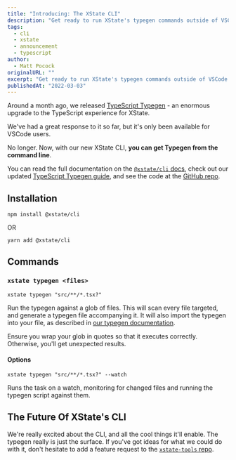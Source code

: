```yaml
---
title: "Introducing: The XState CLI"
description: "Get ready to run XState's typegen commands outside of VSCode in our all-new CLI."
tags:
  - cli
  - xstate
  - announcement
  - typescript
author:
  - Matt Pocock
originalURL: ""
excerpt: "Get ready to run XState's typegen commands outside of VSCode in our all-new CLI."
publishedAt: "2022-03-03"
---
```


Around a month ago, we released [TypeScript Typegen](/blog/introducing-typescript-typegen-for-xstate) - an enormous upgrade to the TypeScript experience for XState.

We've had a great response to it so far, but it's only been available for VSCode users.

No longer. Now, with our new XState CLI, **you can get Typegen from the command line**.

You can read the full documentation on the [`@xstate/cli` docs](https://xstate.js.org/docs/packages/xstate-cli), check out our updated [TypeScript Typegen guide](https://xstate.js.org/docs/guides/typescript.html#typegen), and see the code at the [GitHub repo](https://github.com/statelyai/xstate-tools/tree/main/apps/cli).

## Installation

`npm install @xstate/cli`

OR

`yarn add @xstate/cli`

## Commands

### `xstate typegen <files>`

`xstate typegen "src/**/*.tsx?"`

Run the typegen against a glob of files. This will scan every file targeted, and generate a typegen file accompanying it. It will also import the typegen into your file, as described in [our typegen documentation](https://xstate.js.org/docs/guides/typescript.html#typegen).

Ensure you wrap your glob in quotes so that it executes correctly. Otherwise, you'll get unexpected results.

#### Options

`xstate typegen "src/**/*.tsx?" --watch`

Runs the task on a watch, monitoring for changed files and running the typegen script against them.

## The Future Of XState's CLI

We're really excited about the CLI, and all the cool things it'll enable. The typegen really is just the surface. If you've got ideas for what we could do with it, don't hesitate to add a feature request to the [`xstate-tools` repo](https://github.com/statelyai/xstate-tools/issues).

